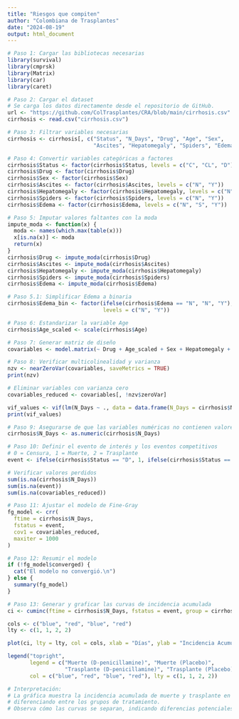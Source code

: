 ---
title: "Riesgos que compiten"
author: "Colombiana de Trasplantes"
date: "2024-08-19"
output: html_document
---

```{r}
# Paso 1: Cargar las bibliotecas necesarias
library(survival)
library(cmprsk)
library(Matrix)
library(car)
library(caret)

# Paso 2: Cargar el dataset
# Se carga los datos directamente desde el repositorio de GitHub.
url <- "https://github.com/ColTrasplantes/CRA/blob/main/cirrhosis.csv"
cirrhosis <- read.csv("cirrhosis.csv")

# Paso 3: Filtrar variables necesarias
cirrhosis <- cirrhosis[, c("Status", "N_Days", "Drug", "Age", "Sex", 
                           "Ascites", "Hepatomegaly", "Spiders", "Edema")]

# Paso 4: Convertir variables categóricas a factores
cirrhosis$Status <- factor(cirrhosis$Status, levels = c("C", "CL", "D"))
cirrhosis$Drug <- factor(cirrhosis$Drug)
cirrhosis$Sex <- factor(cirrhosis$Sex)
cirrhosis$Ascites <- factor(cirrhosis$Ascites, levels = c("N", "Y"))
cirrhosis$Hepatomegaly <- factor(cirrhosis$Hepatomegaly, levels = c("N", "Y"))
cirrhosis$Spiders <- factor(cirrhosis$Spiders, levels = c("N", "Y"))
cirrhosis$Edema <- factor(cirrhosis$Edema, levels = c("N", "S", "Y"))

# Paso 5: Imputar valores faltantes con la moda
impute_moda <- function(x) {
  moda <- names(which.max(table(x)))
  x[is.na(x)] <- moda
  return(x)
}
cirrhosis$Drug <- impute_moda(cirrhosis$Drug)
cirrhosis$Ascites <- impute_moda(cirrhosis$Ascites)
cirrhosis$Hepatomegaly <- impute_moda(cirrhosis$Hepatomegaly)
cirrhosis$Spiders <- impute_moda(cirrhosis$Spiders)
cirrhosis$Edema <- impute_moda(cirrhosis$Edema)

# Paso 5.1: Simplificar Edema a binaria
cirrhosis$Edema_bin <- factor(ifelse(cirrhosis$Edema == "N", "N", "Y"),
                              levels = c("N", "Y"))

# Paso 6: Estandarizar la variable Age
cirrhosis$Age_scaled <- scale(cirrhosis$Age)

# Paso 7: Generar matriz de diseño
covariables <- model.matrix(~ Drug + Age_scaled + Sex + Hepatomegaly + Edema_bin, data = cirrhosis)[, -1]

# Paso 8: Verificar multicolinealidad y varianza
nzv <- nearZeroVar(covariables, saveMetrics = TRUE)
print(nzv)

# Eliminar variables con varianza cero
covariables_reduced <- covariables[, !nzv$zeroVar]

vif_values <- vif(lm(N_Days ~ ., data = data.frame(N_Days = cirrhosis$N_Days, covariables_reduced)))
print(vif_values)

# Paso 9: Asegurarse de que las variables numéricas no contienen valores problemáticos
cirrhosis$N_Days <- as.numeric(cirrhosis$N_Days)

# Paso 10: Definir el evento de interés y los eventos competitivos
# 0 = Censura, 1 = Muerte, 2 = Trasplante
event <- ifelse(cirrhosis$Status == "D", 1, ifelse(cirrhosis$Status == "CL", 2, 0))

# Verificar valores perdidos
sum(is.na(cirrhosis$N_Days))
sum(is.na(event))
sum(is.na(covariables_reduced))

# Paso 11: Ajustar el modelo de Fine-Gray
fg_model <- crr(
  ftime = cirrhosis$N_Days,
  fstatus = event,
  cov1 = covariables_reduced,
  maxiter = 1000
)

# Paso 12: Resumir el modelo
if (!fg_model$converged) {
  cat("El modelo no convergió.\n")
} else {
  summary(fg_model)
}

# Paso 13: Generar y graficar las curvas de incidencia acumulada
ci <- cuminc(ftime = cirrhosis$N_Days, fstatus = event, group = cirrhosis$Drug)

cols <- c("blue", "red", "blue", "red")
lty <- c(1, 1, 2, 2)

plot(ci, lty = lty, col = cols, xlab = "Días", ylab = "Incidencia Acumulada")

legend("topright", 
       legend = c("Muerte (D-penicillamine)", "Muerte (Placebo)", 
                  "Trasplante (D-penicillamine)", "Trasplante (Placebo)"), 
       col = c("blue", "red", "blue", "red"), lty = c(1, 1, 2, 2))

# Interpretación:
# La gráfica muestra la incidencia acumulada de muerte y trasplante en función del tiempo,
# diferenciando entre los grupos de tratamiento.
# Observa cómo las curvas se separan, indicando diferencias potenciales en los riesgos.

```

